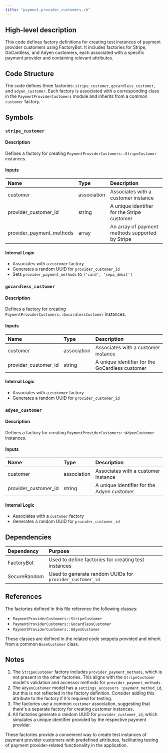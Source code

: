 ```yaml
---
title: "payment_provider_customers.rb"
---
```


## High-level description
This code defines factory definitions for creating test instances of payment provider customers using FactoryBot. It includes factories for Stripe, GoCardless, and Adyen customers, each associated with a specific payment provider and containing relevant attributes.

## Code Structure
The code defines three factories: `stripe_customer`, `gocardless_customer`, and `adyen_customer`. Each factory is associated with a corresponding class in the `PaymentProviderCustomers` module and inherits from a common `customer` factory.

## Symbols

### `stripe_customer`
#### Description
Defines a factory for creating `PaymentProviderCustomers::StripeCustomer` instances.

#### Inputs
| Name | Type | Description |
|:-----|:-----|:------------|
| customer | association | Associates with a customer instance |
| provider_customer_id | string | A unique identifier for the Stripe customer |
| provider_payment_methods | array | An array of payment methods supported by Stripe |

#### Internal Logic
- Associates with a `customer` factory
- Generates a random UUID for `provider_customer_id`
- Sets `provider_payment_methods` to `['card', 'sepa_debit']`

### `gocardless_customer`
#### Description
Defines a factory for creating `PaymentProviderCustomers::GocardlessCustomer` instances.

#### Inputs
| Name | Type | Description |
|:-----|:-----|:------------|
| customer | association | Associates with a customer instance |
| provider_customer_id | string | A unique identifier for the GoCardless customer |

#### Internal Logic
- Associates with a `customer` factory
- Generates a random UUID for `provider_customer_id`

### `adyen_customer`
#### Description
Defines a factory for creating `PaymentProviderCustomers::AdyenCustomer` instances.

#### Inputs
| Name | Type | Description |
|:-----|:-----|:------------|
| customer | association | Associates with a customer instance |
| provider_customer_id | string | A unique identifier for the Adyen customer |

#### Internal Logic
- Associates with a `customer` factory
- Generates a random UUID for `provider_customer_id`

## Dependencies
| Dependency | Purpose |
|:-----------|:--------|
| FactoryBot | Used to define factories for creating test instances |
| SecureRandom | Used to generate random UUIDs for `provider_customer_id` |

## References
The factories defined in this file reference the following classes:
- `PaymentProviderCustomers::StripeCustomer`
- `PaymentProviderCustomers::GocardlessCustomer`
- `PaymentProviderCustomers::AdyenCustomer`

These classes are defined in the related code snippets provided and inherit from a common `BaseCustomer` class.

## Notes
1. The `StripeCustomer` factory includes `provider_payment_methods`, which is not present in the other factories. This aligns with the `StripeCustomer` model's validation and accessor methods for `provider_payment_methods`.
2. The `AdyenCustomer` model has a `settings_accessors :payment_method_id`, but this is not reflected in the factory definition. Consider adding this attribute to the factory if it's required for testing.
3. The factories use a common `customer` association, suggesting that there's a separate factory for creating customer instances.
4. All factories generate a random UUID for `provider_customer_id`, which simulates a unique identifier provided by the respective payment provider.

These factories provide a convenient way to create test instances of payment provider customers with predefined attributes, facilitating testing of payment provider-related functionality in the application.